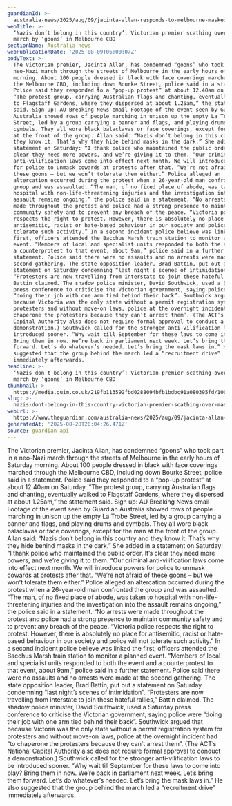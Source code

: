 ```yaml
---
guardianId: >-
  australia-news/2025/aug/09/jacinta-allan-responds-to-melbourne-masked-march-victoria-ntwnfb
webTitle: >-
  ‘Nazis don’t belong in this country’: Victorian premier scathing over masked
  march by ‘goons’ in Melbourne CBD
sectionName: Australia news
webPublicationDate: '2025-08-09T06:00:07Z'
bodyText: >-
  The Victorian premier, Jacinta Allan, has condemned “goons” who took part in a
  neo-Nazi march through the streets of Melbourne in the early hours of Saturday
  morning. About 100 people dressed in black with face coverings marched through
  the Melbourne CBD, including down Bourke Street, police said in a statement.
  Police said they responded to a “pop-up protest” at about 12.40am on Saturday.
  “The protest group, carrying Australian flags and chanting, eventually walked
  to Flagstaff Gardens, where they dispersed at about 1.25am,” the statement
  said. Sign up: AU Breaking News email Footage of the event seen by Guardian
  Australia showed rows of people marching in unison up the empty La Trobe
  Street, led by a group carrying a banner and flags, and playing drums and
  cymbals. They all wore black balaclavas or face coverings, except for the man
  at the front of the group. Allan said: “Nazis don’t belong in this country and
  they know it. That’s why they hide behind masks in the dark.” She added in a
  statement on Saturday: “I thank police who maintained the public order. It’s
  clear they need more powers, and we’re giving it to them. “Our criminal
  anti-vilification laws come into effect next month. We will introduce powers
  for police to unmask cowards at protests after that. “We’re not afraid of
  these goons – but we won’t tolerate them either.” Police alleged an
  altercation occurred during the protest when a 26-year-old man confronted the
  group and was assaulted. “The man, of no fixed place of abode, was taken to
  hospital with non-life-threatening injuries and the investigation into the
  assault remains ongoing,” the police said in a statement. “No arrests were
  made throughout the protest and police had a strong presence to maintain
  community safety and to prevent any breach of the peace. “Victoria police
  respects the right to protest. However, there is absolutely no place for
  antisemitic, racist or hate-based behaviour in our society and police will not
  tolerate such activity.” In a second incident police believe was linked the
  first, officers attended the Bacchus Marsh train station to monitor a planned
  event. “Members of local and specialist units responded to both the event and
  a counterprotest to that event, about 9am,” police said in a further
  statement. Police said there were no assaults and no arrests were made at the
  second gathering. The state opposition leader, Brad Battin, put out a
  statement on Saturday condemning “last night’s scenes of intimidation”.
  “Protesters are now travelling from interstate to join these hateful rallies,”
  Battin claimed. The shadow police minister, David Southwick, used a Saturday
  press conference to criticise the Victorian government, saying police were
  “doing their job with one arm tied behind their back”. Southwick argued that
  because Victoria was the only state without a permit registration system for
  protesters and without move-on laws, police at the overnight incident had “to
  chaperone the protesters because they can’t arrest them”. (The ACT’s National
  Capital Authority also does not require formal approval to conduct a
  demonstration.) Southwick called for the stronger anti-vilification laws to be
  introduced sooner. “Why wait till September for these laws to come into play?
  Bring them in now. We’re back in parliament next week. Let’s bring them
  forward. Let’s do whatever’s needed. Let’s bring the mask laws in.” He also
  suggested that the group behind the march led a “recruitment drive”
  immediately afterwards.
headline: >-
  ‘Nazis don’t belong in this country’: Victorian premier scathing over masked
  march by ‘goons’ in Melbourne CBD
thumbnail: >-
  https://media.guim.co.uk/219fb113592fbd0288094bfb1bdbc91a080395fd/1069_0_5320_4259/500.jpg
slug: >-
  nazis-dont-belong-in-this-country-victorian-premier-scathing-over-masked-march-by-goons-in-melbourne-cbd
webUrl: >-
  https://www.theguardian.com/australia-news/2025/aug/09/jacinta-allan-responds-to-melbourne-masked-march-victoria-ntwnfb
generatedAt: '2025-08-28T20:04:26.471Z'
source: guardian-api
---
```

The Victorian premier, Jacinta Allan, has condemned “goons” who took part in a neo-Nazi march through the streets of Melbourne in the early hours of Saturday morning. About 100 people dressed in black with face coverings marched through the Melbourne CBD, including down Bourke Street, police said in a statement. Police said they responded to a “pop-up protest” at about 12.40am on Saturday. “The protest group, carrying Australian flags and chanting, eventually walked to Flagstaff Gardens, where they dispersed at about 1.25am,” the statement said. Sign up: AU Breaking News email Footage of the event seen by Guardian Australia showed rows of people marching in unison up the empty La Trobe Street, led by a group carrying a banner and flags, and playing drums and cymbals. They all wore black balaclavas or face coverings, except for the man at the front of the group. Allan said: “Nazis don’t belong in this country and they know it. That’s why they hide behind masks in the dark.” She added in a statement on Saturday: “I thank police who maintained the public order. It’s clear they need more powers, and we’re giving it to them. “Our criminal anti-vilification laws come into effect next month. We will introduce powers for police to unmask cowards at protests after that. “We’re not afraid of these goons – but we won’t tolerate them either.” Police alleged an altercation occurred during the protest when a 26-year-old man confronted the group and was assaulted. “The man, of no fixed place of abode, was taken to hospital with non-life-threatening injuries and the investigation into the assault remains ongoing,” the police said in a statement. “No arrests were made throughout the protest and police had a strong presence to maintain community safety and to prevent any breach of the peace. “Victoria police respects the right to protest. However, there is absolutely no place for antisemitic, racist or hate-based behaviour in our society and police will not tolerate such activity.” In a second incident police believe was linked the first, officers attended the Bacchus Marsh train station to monitor a planned event. “Members of local and specialist units responded to both the event and a counterprotest to that event, about 9am,” police said in a further statement. Police said there were no assaults and no arrests were made at the second gathering. The state opposition leader, Brad Battin, put out a statement on Saturday condemning “last night’s scenes of intimidation”. “Protesters are now travelling from interstate to join these hateful rallies,” Battin claimed. The shadow police minister, David Southwick, used a Saturday press conference to criticise the Victorian government, saying police were “doing their job with one arm tied behind their back”. Southwick argued that because Victoria was the only state without a permit registration system for protesters and without move-on laws, police at the overnight incident had “to chaperone the protesters because they can’t arrest them”. (The ACT’s National Capital Authority also does not require formal approval to conduct a demonstration.) Southwick called for the stronger anti-vilification laws to be introduced sooner. “Why wait till September for these laws to come into play? Bring them in now. We’re back in parliament next week. Let’s bring them forward. Let’s do whatever’s needed. Let’s bring the mask laws in.” He also suggested that the group behind the march led a “recruitment drive” immediately afterwards.
